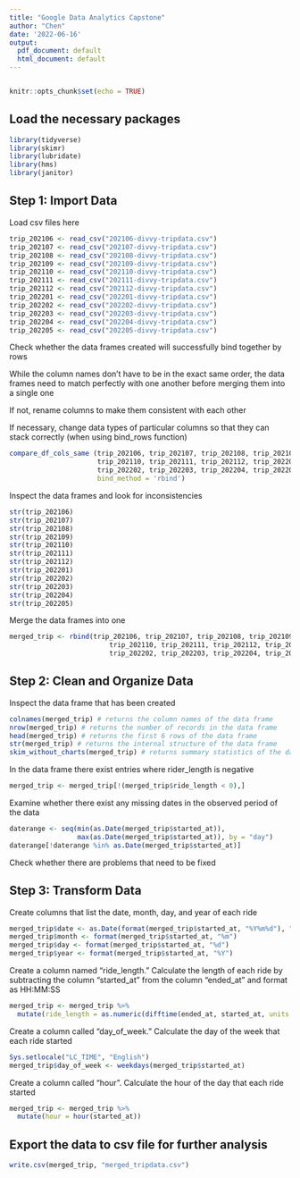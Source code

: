 ---
title: "Google Data Analytics Capstone"
author: "Chen"
date: '2022-06-16'
output:
  pdf_document: default
  html_document: default
---

```{r}

```

```{r setup, include=FALSE}
knitr::opts_chunk$set(echo = TRUE)
```

## Load the necessary packages

```{r message=FALSE, warning=FALSE, , message=FALSE, paged.print=FALSE}
library(tidyverse)
library(skimr)
library(lubridate)
library(hms)
library(janitor)
```

## Step 1: Import Data

Load csv files here

```{r message=FALSE, warning=FALSE, paged.print=FALSE}
trip_202106 <- read_csv("202106-divvy-tripdata.csv")
trip_202107 <- read_csv("202107-divvy-tripdata.csv")
trip_202108 <- read_csv("202108-divvy-tripdata.csv")
trip_202109 <- read_csv("202109-divvy-tripdata.csv")
trip_202110 <- read_csv("202110-divvy-tripdata.csv")
trip_202111 <- read_csv("202111-divvy-tripdata.csv")
trip_202112 <- read_csv("202112-divvy-tripdata.csv")
trip_202201 <- read_csv("202201-divvy-tripdata.csv")
trip_202202 <- read_csv("202202-divvy-tripdata.csv")
trip_202203 <- read_csv("202203-divvy-tripdata.csv")
trip_202204 <- read_csv("202204-divvy-tripdata.csv")
trip_202205 <- read_csv("202205-divvy-tripdata.csv")
```

Check whether the data frames created will successfully bind together by rows

While the column names don't have to be in the exact same order, the data frames need to match perfectly with one another before merging them into a single one

If not, rename columns to make them consistent with each other

If necessary, change data types of particular columns so that they can stack correctly (when using bind_rows function)

```{r}
compare_df_cols_same (trip_202106, trip_202107, trip_202108, trip_202109, 
                      trip_202110, trip_202111, trip_202112, trip_202201, 
                      trip_202202, trip_202203, trip_202204, trip_202205,
                      bind_method = 'rbind')
```

Inspect the data frames and look for inconsistencies

```{r}
str(trip_202106)
str(trip_202107)
str(trip_202108)
str(trip_202109)
str(trip_202110)
str(trip_202111)
str(trip_202112)
str(trip_202201)
str(trip_202202)
str(trip_202203)
str(trip_202204)
str(trip_202205)
```

Merge the data frames into one

```{r}
merged_trip <- rbind(trip_202106, trip_202107, trip_202108, trip_202109, 
                         trip_202110, trip_202111, trip_202112, trip_202201, 
                         trip_202202, trip_202203, trip_202204, trip_202205)
```

## Step 2: Clean and Organize Data

Inspect the data frame that has been created

```{r}
colnames(merged_trip) # returns the column names of the data frame
nrow(merged_trip) # returns the number of records in the data frame
head(merged_trip) # returns the first 6 rows of the data frame
str(merged_trip) # returns the internal structure of the data frame
skim_without_charts(merged_trip) # returns summary statistics of the data frame
```

In the data frame there exist entries where rider_length is negative

```{r}
merged_trip <- merged_trip[!(merged_trip$ride_length < 0),]
```

Examine whether there exist any missing dates in the observed period of the data

```{r}
daterange <- seq(min(as.Date(merged_trip$started_at)), 
                 max(as.Date(merged_trip$started_at)), by = "day")
daterange[!daterange %in% as.Date(merged_trip$started_at)]
```

Check whether there are problems that need to be fixed

## Step 3: Transform Data

Create columns that list the date, month, day, and year of each ride

```{r}
merged_trip$date <- as.Date(format(merged_trip$started_at, "%Y%m%d"), "%Y%m%d") 
merged_trip$month <- format(merged_trip$started_at, "%m")
merged_trip$day <- format(merged_trip$started_at, "%d")
merged_trip$year <- format(merged_trip$started_at, "%Y")

```

Create a column named "ride_length." Calculate the length of each ride by subtracting the column "started_at" from the column "ended_at" and format as HH:MM:SS

```{r}
merged_trip <- merged_trip %>% 
  mutate(ride_length = as.numeric(difftime(ended_at, started_at, units = "secs")))

```

Create a column called "day_of_week." Calculate the day of the week that each ride started

```{r}
Sys.setlocale("LC_TIME", "English")
merged_trip$day_of_week <- weekdays(merged_trip$started_at)
```

Create a column called "hour". Calculate the hour of the day that each ride started

```{r}
merged_trip <- merged_trip %>% 
  mutate(hour = hour(started_at))
```

## Export the data to csv file for further analysis

```{r}
write.csv(merged_trip, "merged_tripdata.csv")
```
